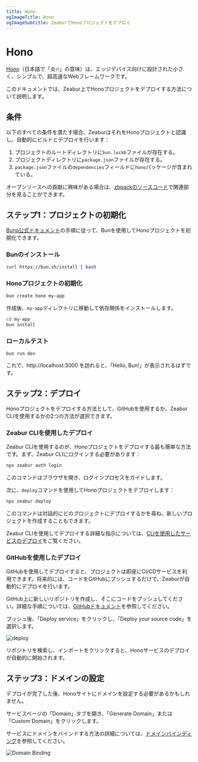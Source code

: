 ```yaml
---
title: Hono
ogImageTitle: Hono
ogImageSubtitle: ZeaburでHonoプロジェクトをデプロイ
---
```


# Hono

[Hono](https://hono.dev)（日本語で「炎🔥」の意味）は、エッジデバイス向けに設計された小さく、シンプルで、超高速なWebフレームワークです。

このドキュメントでは、Zeabur上でHonoプロジェクトをデプロイする方法について説明します。

## 条件

以下のすべての条件を満たす場合、ZeaburはそれをHonoプロジェクトと認識し、自動的にビルドとデプロイを行います：

1. プロジェクトのルートディレクトリに`bun.lockb`ファイルが存在する。
2. プロジェクトディレクトリに`package.json`ファイルが存在する。
3. `package.json`ファイルの`dependencies`フィールドに`hono`パッケージが含まれている。

オープンソースへの貢献に興味がある場合は、[zbpackのソースコード](https://github.com/zeabur/zbpack/tree/main/internal/bun)で関連部分を見ることができます。

## ステップ1：プロジェクトの初期化

[Buno公式ドキュメント](https://hono.dev/getting-started/bun)の手順に従って、Bunを使用してHonoプロジェクトを初期化できます。

### Bunのインストール

```bash
curl https://bun.sh/install | bash
```

### Honoプロジェクトの初期化

```bash
bun create hono my-app
```

作成後、`my-app`ディレクトリに移動して依存関係をインストールします。

```bash
cd my-app
bun install
```

### ローカルテスト

```
bun run dev
```

これで、http://localhost:3000 を訪れると、「Hello, Bun!」が表示されるはずです。

## ステップ2：デプロイ

Honoプロジェクトをデプロイする方法として、GitHubを使用するか、Zeabur CLIを使用するかの2つの方法が選択できます。

### Zeabur CLIを使用したデプロイ

Zeabur CLIを使用するのが、Honoプロジェクトをデプロイする最も簡単な方法です。まず、Zeabur CLIにログインする必要があります：

```bash
npx zeabur auth login
```

このコマンドはブラウザを開き、ログインプロセスをガイドします。

次に、`deploy`コマンドを使用してHonoプロジェクトをデプロイします：

```bash
npx zeabur deploy
```

このコマンドは対話的にどのプロジェクトにデプロイするかを尋ね、新しいプロジェクトを作成することもできます。

Zeabur CLIを使用してデプロイする詳細な指示については、[CLIを使用したサービスのデプロイ](/deploy/deploy-in-cli)をご覧ください。

### GitHubを使用したデプロイ

GitHubを使用してデプロイすると、プロジェクトは即座にCI/CDサービスを利用できます。将来的には、コードをGitHubにプッシュするだけで、Zeaburが自動的にデプロイを行います。

GitHub上に新しいリポジトリを作成し、そこにコードをプッシュしてください。詳細な手順については、[GitHubドキュメント](https://docs.github.com/en/github/importing-your-projects-to-github/adding-an-existing-project-to-github-using-the-command-line)を参照してください。

プッシュ後、「Deploy service」をクリックし、「Deploy your source code」を選択します。

![deploy](/deploy/common/select-service.en-US.png)

リポジトリを検索し、インポートをクリックすると、Honoサービスのデプロイが自動的に開始されます。

## ステップ3：ドメインの設定

デプロイが完了した後、Honoサイトにドメインを設定する必要があるかもしれません。

サービスページの「Domain」タブを開き、「Generate Domain」または「Custom Domain」をクリックします。

サービスにドメインをバインドする方法の詳細については、[ドメインバインディング](../deploy/domain-binding)を参照してください。

![Domain Binding](/guides/bun/elysia/domain.png)
